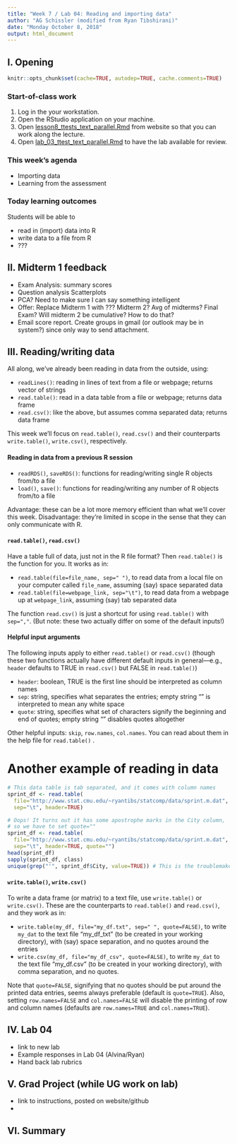 ```yaml
---
title: "Week 7 / Lab 04: Reading and importing data"
author: "AG Schissler (modified from Ryan Tibshirani)"
date: "Monday October 8, 2018"
output: html_document
---
```


## I. Opening 

```r
knitr::opts_chunk$set(cache=TRUE, autodep=TRUE, cache.comments=TRUE)
```

### Start-of-class work

1. Log in the your workstation.
2. Open the RStudio application on your machine.
3. Open [lesson8_ttests_text_parallel.Rmd](https://github.com/grizant/STAT445/blob/master/lesson8_ttests_text_parallel/rmd/lesson8_ttests_text_parallel.Rmd) from website so that you can work along the lecture.
4. Open [lab_03_ttest_text_parallel.Rmd](https://github.com/grizant/STAT445/blob/master/labs/lab_03_ttest_text_parallel.Rmd) to have the lab available for review.

### This week's agenda

- Importing data
- Learning from the assessment

### Today learning outcomes

Students will be able to

- read in (import) data into R
- write data to a file from R
- ???

## II. Midterm 1 feedback

- Exam Analysis: summary scores
- Question analysis Scatterplots 
- PCA? Need to make sure I can say something intelligent
- Offer: Replace Midterm 1 with ??? Midterm 2? Avg of midterms? Final Exam? Will midterm 2 be cumulative? How to do that?
- Email score report. Create groups in gmail (or outlook may be in system?) since only way to send attachment.

## III. Reading/writing data

All along, we've already been reading in data from the outside, using:

- `readLines()`: reading in lines of text from a file or webpage; returns vector of strings
- `read.table()`: read in a data table from a file or webpage; returns data frame
- `read.csv()`: like the above, but assumes comma separated data; returns data frame

This week we'll focus on `read.table()`, `read.csv()` and their counterparts `write.table()`, `write.csv()`, respectively.

#### Reading in data from a previous R session

- `readRDS()`, `saveRDS()`: functions for reading/writing single R objects from/to a file
- `load()`, `save()`: functions for reading/writing any number of R objects from/to a file

Advantage: these can be a lot more memory efficient than what we'll cover this week.
Disadvantage: they're limited in scope in the sense that they can only communicate with R.

#### `read.table()`, `read.csv()`

Have a table full of data, just not in the R file format? Then `read.table()` is the function for you. It works as in:

- `read.table(file=file_name, sep=" ")`, to read data from a local file on your computer called `file_name`, assuming (say) space separated data
- `read.table(file=webpage_link, sep="\t")`, to read data from a webpage up at `webpage_link`, assuming (say) tab separated data

The function `read.csv()` is just a shortcut for using `read.table()` with `sep=","`. (But note: these two actually differ on some of the default inputs!)

#### Helpful input arguments

The following inputs apply to either `read.table()` or `read.csv()` (though these two functions actually have different default inputs in general---e.g., `header` defaults to TRUE in `read.csv()` but FALSE in `read.table()`)

- `header`: boolean, TRUE is the first line should be interpreted as column names
- `sep`: string, specifies what separates the entries; empty string "" is interpreted to mean any white space
- `quote`: string, specifies what set of characters signify the beginning and end of quotes; empty string "" disables quotes altogether

Other helpful inputs: `skip`, `row.names`, `col.names`. You can read about them in the help file for `read.table()` .

Another example of reading in data
===

```r
# This data table is tab separated, and it comes with column names
sprint_df <- read.table(
  file="http://www.stat.cmu.edu/~ryantibs/statcomp/data/sprint.m.dat",
  sep="\t", header=TRUE)

# Oops! It turns out it has some apostrophe marks in the City column, 
# so we have to set quote=""
sprint_df <- read.table(
  file="http://www.stat.cmu.edu/~ryantibs/statcomp/data/sprint.m.dat",
  sep="\t", header=TRUE, quote="")
head(sprint_df)
sapply(sprint_df, class)
unique(grep("'", sprint_df$City, value=TRUE)) # This is the troublemaker
```

#### `write.table()`, `write.csv()`

To write a data frame (or matrix) to a text file, use `write.table()` or `write.csv()`. These are the counterparts to `read.table()` and `read.csv()`, and they work as in:

- `write.table(my_df, file="my_df.txt", sep=" ", quote=FALSE)`, to write `my_dat` to the text file "my_df_txt" (to be created in your working directory), with (say) space separation, and no quotes around the entries
- `write.csv(my_df, file="my_df_csv", quote=FALSE)`, to write `my_dat` to the text file "my_df.csv" (to be created in your working directory), with comma separation, and no quotes.

Note that `quote=FALSE`, signifying that no quotes should be put around the printed data entries, seems always preferable (default is `quote=TRUE`). Also, setting `row.names=FALSE` and `col.names=FALSE` will disable the printing of row and column names (defaults are `row.names=TRUE` and `col.names=TRUE`).


## IV. Lab 04

- link to new lab
- Example responses in Lab 04 (Alvina/Ryan)
- Hand back lab rubrics

## V. Grad Project (while UG work on lab)

- link to instructions, posted on website/github
-

## VI. Summary


